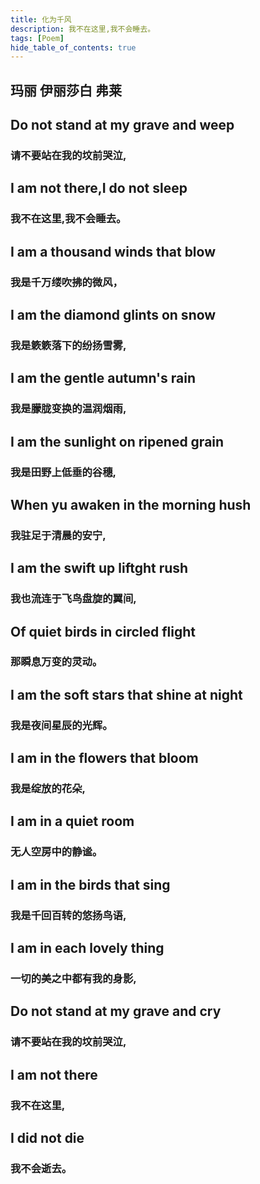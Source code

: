```yaml
---
title: 化为千风
description: 我不在这里,我不会睡去。
tags: [Poem]
hide_table_of_contents: true
---
```



## 玛丽 伊丽莎白 弗莱

## Do not stand at my grave and weep

### 请不要站在我的坟前哭泣,

## I am not there,I do not sleep

### 我不在这里,我不会睡去。

## I am a thousand winds that blow

### 我是千万缕吹拂的微风，

## I am the diamond glints on snow

### 我是簌簌落下的纷扬雪雾,

## I am the gentle autumn's rain

### 我是朦胧变换的温润烟雨,

## I am the sunlight on ripened grain

### 我是田野上低垂的谷穗,

## When yu awaken in the morning hush

### 我驻足于清晨的安宁,

## I am the swift up liftght rush

### 我也流连于飞鸟盘旋的翼间,

## Of quiet birds in circled flight

### 那瞬息万变的灵动。

## I am the soft stars that shine at night

### 我是夜间星辰的光辉。

## I am in the flowers that bloom

### 我是绽放的花朵,

## I am in a quiet room

### 无人空房中的静谧。

## I am in the birds that sing

### 我是千回百转的悠扬鸟语,

## I am in each lovely thing

### 一切的美之中都有我的身影,

## Do not stand at my grave and cry

### 请不要站在我的坟前哭泣,

## I am not there

### 我不在这里,

## I did not die

### 我不会逝去。

